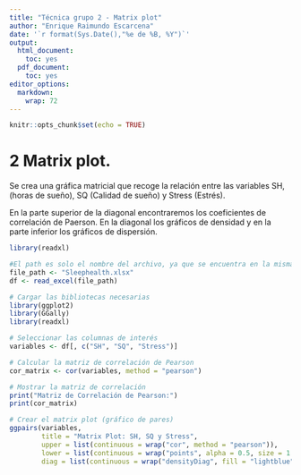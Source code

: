 ---
title: "Técnica grupo 2 - Matrix plot"
author: "Enrique Raimundo Escarcena"
date: '`r format(Sys.Date(),"%e de %B, %Y")`'
output:
  html_document:
    toc: yes
  pdf_document:
    toc: yes
editor_options: 
  markdown: 
    wrap: 72
---

```{r setup, include=FALSE}
knitr::opts_chunk$set(echo = TRUE)
```




# 2 Matrix plot.

Se crea una gráfica matricial que recoge la relación entre las variables SH,
(horas de sueño), SQ (Calidad de sueño) y Stress (Estrés).

En la parte superior de la diagonal encontraremos los coeficientes de correlación
de Paerson. En la diagonal los gráficos de densidad y en la parte inferior los gráficos
de dispersión.


```{r}
library(readxl)

#El path es solo el nombre del archivo, ya que se encuentra en la misma carpeta
file_path <- "Sleephealth.xlsx"
df <- read_excel(file_path)

# Cargar las bibliotecas necesarias
library(ggplot2)
library(GGally)
library(readxl)

# Seleccionar las columnas de interés
variables <- df[, c("SH", "SQ", "Stress")]

# Calcular la matriz de correlación de Pearson
cor_matrix <- cor(variables, method = "pearson")

# Mostrar la matriz de correlación
print("Matriz de Correlación de Pearson:")
print(cor_matrix)

# Crear el matrix plot (gráfico de pares)
ggpairs(variables,
        title = "Matrix Plot: SH, SQ y Stress",
        upper = list(continuous = wrap("cor", method = "pearson")),
        lower = list(continuous = wrap("points", alpha = 0.5, size = 1.5)),
        diag = list(continuous = wrap("densityDiag", fill = "lightblue")))

```

